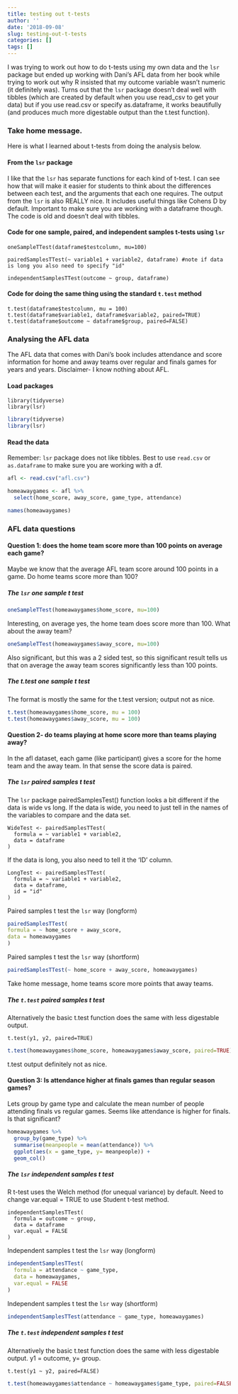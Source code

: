 ```yaml
---
title: testing out t-tests
author: ''
date: '2018-09-08'
slug: testing-out-t-tests
categories: []
tags: []
---
```


I was trying to work out how to do t-tests using my own data and the `lsr` package but ended up working with Dani's AFL data from her book while trying to work out why R insisted that my outcome variable wasn't numeric (it definitely was). Turns out that the `lsr` package doesn't deal well with tibbles (which are created by default when you use read_csv to get your data) but if you use read.csv or specify as.dataframe, it works beautifully (and produces much more digestable output than the t.test function). 

### Take home message.

Here is what I learned about t-tests from doing the analysis below.

#### From the `lsr` package
I like that the `lsr` has separate functions for each kind of t-test. I can see how that will make it easier for students to think about the differences between each test, and the arguments that each one requires. 
The output from the `lsr` is also REALLY nice. It includes useful things like Cohens D by default. Important to make sure you are working with a dataframe though. The code is old and doesn't deal with tibbles. 

#### Code for one sample, paired, and independent samples t-tests using `lsr`

```
oneSampleTTest(dataframe$testcolumn, mu=100)

pairedSamplesTTest(~ variable1 + variable2, dataframe) #note if data is long you also need to specify "id"

independentSamplesTTest(outcome ~ group, dataframe)
```
#### Code for doing the same thing using the standard `t.test` method

```
t.test(dataframe$testcolumn, mu = 100)
t.test(dataframe$variable1, dataframe$variable2, paired=TRUE)
t.test(dataframe$outcome ~ dataframe$group, paired=FALSE)
```

### Analysing the AFL data

The AFL data that comes with Dani's book includes attendance and score information for home and away teams over regular and finals games for years and years. Disclaimer- I know nothing about AFL. 

#### Load packages
```
library(tidyverse)
library(lsr)
```
```r
library(tidyverse)
library(lsr)
```

#### Read the data
Remember: `lsr` package does not like tibbles. Best to use `read.csv` or `as.dataframe` to make sure you are working with a df. 

```r
afl <- read.csv("afl.csv")

homeawaygames <- afl %>%
  select(home_score, away_score, game_type, attendance)
```

```r
names(homeawaygames)
```

### AFL data questions

#### Question 1: does the home team score more than 100 points on average each game? 

Maybe we know that the average AFL team score around 100 points in a game. Do home teams score more than 100?

##### The `lsr` one sample t test

```r
oneSampleTTest(homeawaygames$home_score, mu=100)
```
Interesting, on average yes, the home team does score more than 100. What about the away team?

```r
oneSampleTTest(homeawaygames$away_score, mu=100)
```
Also significant, but this was a 2 sided test, so this significant result tells us that on average the away team scores significantly less than 100 points. 

##### The t.test one sample t test
The format is mostly the same for the t.test version; output not as nice. 
```r
t.test(homeawaygames$home_score, mu = 100)
t.test(homeawaygames$away_score, mu = 100)
```


#### Question 2- do teams playing at home score more than teams playing away? 

In the afl dataset, each game (like participant) gives a score for the home team and the away team. In that sense the score data is paired.

##### The `lsr` paired samples t test

The `lsr` package pairedSamplesTest() function looks a bit different if the data is wide vs long. If the data is wide, you need to just tell in the names of the variables to compare and the data set. 

```
WideTest <- pairedSamplesTTest(
  formula = ~ variable1 + variable2, 
  data = dataframe 
)
```

If the data is long, you also need to tell it the 'ID' column. 
```
LongTest <- pairedSamplesTTest(
  formula = ~ variable1 + variable2, 
  data = dataframe, 
  id = "id" 
)
```

Paired samples t test the `lsr` way (longform)
```r
pairedSamplesTTest(
formula = ~ home_score + away_score, 
data = homeawaygames 
)
```

Paired samples t test the `lsr` way (shortform)

```r
pairedSamplesTTest(~ home_score + away_score, homeawaygames)
```
Take home message, home teams score more points that away teams. 


#####  The `t.test` paired samples t test 

Alternatively the basic t.test function does the same with less digestable output. 

```
t.test(y1, y2, paired=TRUE)

```
```r
t.test(homeawaygames$home_score, homeawaygames$away_score, paired=TRUE)

```
t.test output definitely not as nice. 

#### Question 3: Is attendance higher at finals games than regular season games? 

Lets group by game type and calculate the mean number of people attending finals vs regular games. Seems like attendance is higher for finals. Is that significant? 

```r
homeawaygames %>% 
  group_by(game_type) %>%
  summarise(meanpeople = mean(attendance)) %>%
  ggplot(aes(x = game_type, y= meanpeople)) +
  geom_col()
```

##### The `lsr` independent samples t test 

R t-test uses the Welch method (for unequal variance) by default. Need to change var.equal = TRUE to use Student t-test method. 

```
independentSamplesTTest(
  formula = outcome ~ group, 
  data = dataframe
  var.equal = FALSE
)
```

Independent samples t test the `lsr` way (longform)

```r
independentSamplesTTest(
  formula = attendance ~ game_type, 
  data = homeawaygames,
  var.equal = FALSE
)
```

Independent samples t test the `lsr` way (shortform)

```r
independentSamplesTTest(attendance ~ game_type, homeawaygames)
```

#####  The `t.test` independent samples t test 

Alternatively the basic t.test function does the same with less digestable output. y1 = outcome, y= group.

```
t.test(y1 ~ y2, paired=FALSE)

```
```r
t.test(homeawaygames$attendance ~ homeawaygames$game_type, paired=FALSE, var.equal = FALSE)

```

